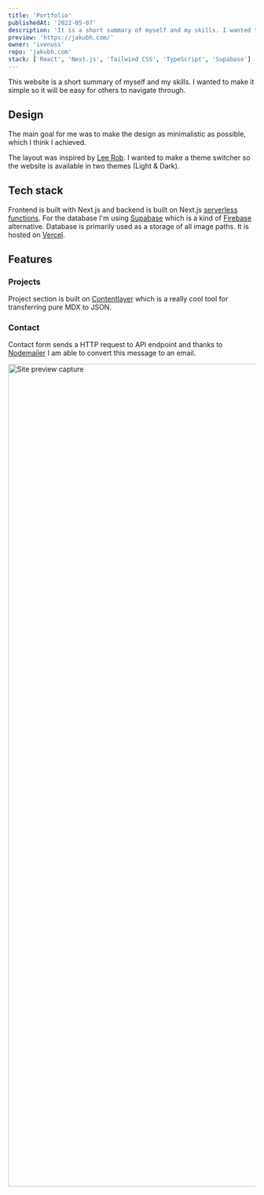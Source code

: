 ```yaml
---
title: 'Portfolio'
publishedAt: '2022-05-07'
description: 'It is a short summary of myself and my skills. I wanted to make it simple so it will be easy for others to navigate through.'
preview: 'https://jakubh.com/'
owner: 'ivenuss'
repo: 'jakubh.com'
stack: ['React', 'Next.js', 'Tailwind CSS', 'TypeScript', 'Supabase']
---
```


This website is a short summary of myself and my skills. I wanted to make it simple so it will be easy for others to navigate through.

## Design

The main goal for me was to make the design as minimalistic as possible, which I think I achieved.

The layout was inspired by [Lee Rob](https://leerob.io/). I wanted to make a theme switcher so the website is available in two themes (Light & Dark).

## Tech stack

Frontend is built with Next.js and backend is built on Next.js [serverless functions](https://vercel.com/docs/concepts/functions/serverless-functions). For the database I'm using [Supabase](https://supabase.com) which is a kind of [Firebase](https://firebase.google.com) alternative. Database is primarily used as a storage of all image paths. It is hosted on [Vercel](https://vercel.com/).

## Features

### Projects

Project section is built on [Contentlayer](https://www.contentlayer.dev/) which is a really cool tool for transferring pure MDX to JSON.

### Contact

Contact form sends a HTTP request to API endpoint and thanks to [Nodemailer](https://nodemailer.com) I am able to convert this message to an email.

<Image
  hasLink={true}
  width="1672"
  height="1672"
  alt="Site preview capture"
  src="/static/images/projects/portfolio/capture.png"
/>
